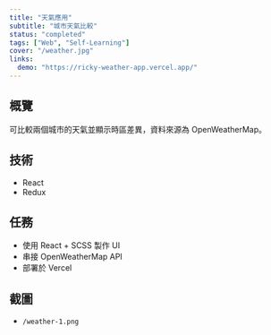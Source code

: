 ```yaml
---
title: "天氣應用"
subtitle: "城市天氣比較"
status: "completed"
tags: ["Web", "Self-Learning"]
cover: "/weather.jpg"
links:
  demo: "https://ricky-weather-app.vercel.app/"
---
```


## 概覽

可比較兩個城市的天氣並顯示時區差異，資料來源為 OpenWeatherMap。

## 技術

- React
- Redux

## 任務

- 使用 React + SCSS 製作 UI
- 串接 OpenWeatherMap API
- 部署於 Vercel

## 截圖

- `/weather-1.png`
